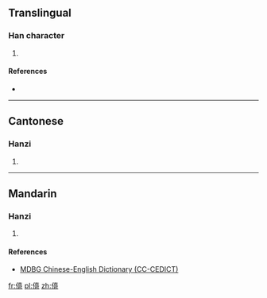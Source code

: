 ==Translingual==

===Han character===
{{Han char|rn=9|rad=人|as=10|sn=12|four=|canj=OJRR|ids=⿰亻⿱古可}}

# {{defn|Han|sort=人10}}

====References====
* {{Han ref|kx=0114.051|hdz=10201.020|uh=3478|ud=13432}}

----

==Cantonese==

===Hanzi===
{{yue-hanzi|jyut=[[ziu4]]|y=jiu4}}

# {{defn|lang=yue|sort=人10}}

----

==Mandarin==

===Hanzi===
{{cmn-hanzi|pin=[[yáo]] ([[yao2]]), [[ǎi]] ([[ai3]]), [[yóu]] ([[you2]])|wg=yao<sup>2</sup>, ai<sup>3</sup>, yu<sup>2</sup>}}

# {{defn|lang=cmn|sort=人10}}

====References====
* [http://www.mdbg.net/chindict/chindict.php?page=worddict&wdrst=1&wdqb=%E3%91%B8 MDBG Chinese-English Dictionary (CC-CEDICT)]

[[fr:㑸]]
[[pl:㑸]]
[[zh:㑸]]